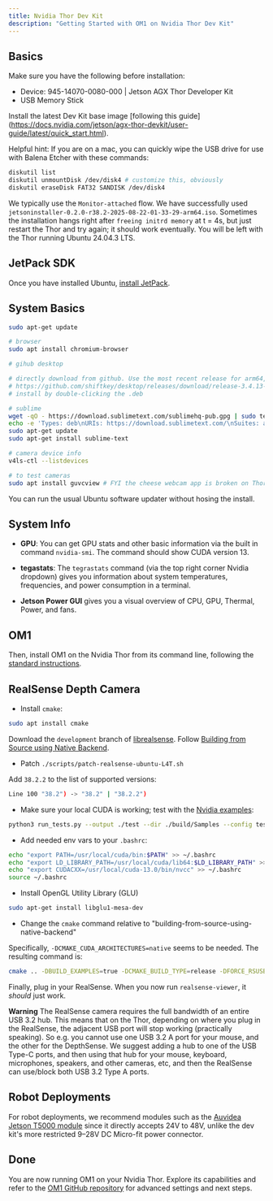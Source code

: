 ```yaml
---
title: Nvidia Thor Dev Kit
description: "Getting Started with OM1 on Nvidia Thor Dev Kit"
---
```


## Basics

Make sure you have the following before installation:

- Device: 945-14070-0080-000 | Jetson AGX Thor Developer Kit
- USB Memory Stick 

Install the latest Dev Kit base image [following this guide]
(https://docs.nvidia.com/jetson/agx-thor-devkit/user-guide/latest/quick_start.html). 

Helpful hint: If you are on a mac, you can quickly wipe the USB drive for use with Balena Etcher with these commands:

```bash
diskutil list
diskutil unmountDisk /dev/disk4 # customize this, obviously
diskutil eraseDisk FAT32 SANDISK /dev/disk4
```

We typically use the `Monitor-attached` flow. We have successfully used `jetsoninstaller-0.2.0-r38.2-2025-08-22-01-33-29-arm64.iso`. Sometimes the installation hangs right after `freeing initrd memory` at t = 4s, but just restart the Thor and try again; it should work eventually. You will be left with the Thor running Ubuntu 24.04.3 LTS. 

## JetPack SDK

Once you have installed Ubuntu, [install JetPack](https://docs.nvidia.com/jetson/agx-thor-devkit/user-guide/latest/setup_jetpack.html).

## System Basics

```bash
sudo apt-get update

# browser
sudo apt install chromium-browser

# gihub desktop

# directly download from github. Use the most recent release for arm64, such as 
# https://github.com/shiftkey/desktop/releases/download/release-3.4.13-linux1/GitHubDesktop-linux-arm64-3.4.13-linux1.deb
# install by double-clicking the .deb

# sublime
wget -qO - https://download.sublimetext.com/sublimehq-pub.gpg | sudo tee /etc/apt/keyrings/sublimehq-pub.asc > /dev/null
echo -e 'Types: deb\nURIs: https://download.sublimetext.com/\nSuites: apt/stable/\nSigned-By: /etc/apt/keyrings/sublimehq-pub.asc' | sudo tee /etc/apt/sources.list.d/sublime-text.sources
sudo apt-get update
sudo apt-get install sublime-text

# camera device info
v4ls-ctl --listdevices

# to test cameras
sudo apt install guvcview # FYI the cheese webcam app is broken on Thor
```

You can run the usual Ubuntu software updater without hosing the install. 

## System Info

* **GPU**: You can get GPU stats and other basic information via the built in command `nvidia-smi`. The command should show CUDA version 13. 

* **tegastats**: The `tegrastats` command (via the top right corner Nvidia dropdown) gives you information about system temperatures, frequencies, and power consumption in a terminal. 

* **Jetson Power GUI** gives you a visual overview of CPU, GPU, Thermal, Power, and fans.  

## OM1

Then, install OM1 on the Nvidia Thor from its command line, following the [standard instructions](../developing/1_get-started.mdx).

## RealSense Depth Camera

* Install `cmake`: 

```bash
sudo apt install cmake
```

Download the `development` branch of [librealsense](https://github.com/IntelRealSense/librealsense/tree/development).
Follow [Building from Source using Native Backend](https://github.com/IntelRealSense/librealsense/blob/development/doc/installation_jetson.md#building-from-source-using-native-backend).

* Patch `./scripts/patch-realsense-ubuntu-L4T.sh`

Add `38.2.2` to the list of supported versions:

```bash
Line 100 "38.2") -> "38.2" | "38.2.2")
```  

* Make sure your local CUDA is working; test with the [Nvidia examples](https://github.com/NVIDIA/cuda-samples):

```bash
python3 run_tests.py --output ./test --dir ./build/Samples --config test_args.json
```

* Add needed env vars to your `.bashrc`:

```bash
echo "export PATH=/usr/local/cuda/bin:$PATH" >> ~/.bashrc
echo "export LD_LIBRARY_PATH=/usr/local/cuda/lib64:$LD_LIBRARY_PATH" >> ~/.bashrc
echo "export CUDACXX=/usr/local/cuda-13.0/bin/nvcc" >> ~/.bashrc
source ~/.bashrc
```

* Install OpenGL Utility Library (GLU)

```bash
sudo apt-get install libglu1-mesa-dev
```

* Change the `cmake` command relative to "building-from-source-using-native-backend" 

Specifically, `-DCMAKE_CUDA_ARCHITECTURES=native` seems to be needed. The resulting command is:

```bash
cmake .. -DBUILD_EXAMPLES=true -DCMAKE_BUILD_TYPE=release -DFORCE_RSUSB_BACKEND=false -DCMAKE_CUDA_ARCHITECTURES=native -DBUILD_WITH_CUDA=true && make -j$(($(nproc)-1)) && sudo make install
```

Finally, plug in your RealSense. When you now run `realsense-viewer`, it _should_ just work. 

**Warning** The RealSense camera requires the full bandwidth of an entire USB 3.2 hub. This means that on the Thor, depending on where you plug in the RealSense, the adjacent USB port will stop working (practically speaking). So e.g. you cannot use one USB 3.2 A port for your mouse, and the other for the DepthSense. We suggest adding a hub to one of the USB Type-C ports, and then using that hub for your mouse, keyboard, microphones, speakers, and other cameras, etc, and then the RealSense can use/block both USB 3.2 Type A ports.  

## Robot Deployments

For robot deployments, we recommend modules such as the [Auvidea Jetson T5000 module](https://auvidea.eu/press-release-nvidia-jetson-thor-t5000-launch/) since it directly accepts 24V to 48V, unlike the dev kit's more restricted 9–28V DC Micro-fit power connector.

## Done

You are now running OM1 on your Nvidia Thor. Explore its capabilities and refer to the [OM1 GitHub repository](https://github.com/openmind/OM1) for advanced settings and next steps. 
